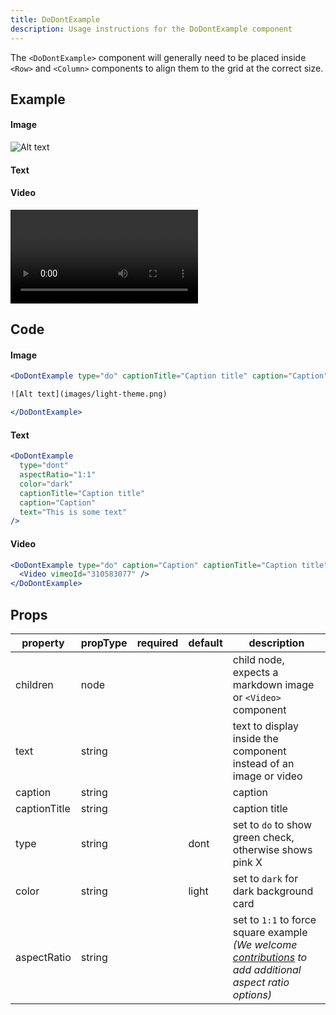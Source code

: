 ```yaml
---
title: DoDontExample
description: Usage instructions for the DoDontExample component
---
```


<PageDescription>

The `<DoDontExample>` component will generally need to be placed inside `<Row>` and `<Column>` components to align them to the grid at the correct size.

</PageDescription>

## Example

<Row>
<Column colMd={4} colLg={4}>

#### Image

<DoDontExample type="do" captionTitle="Caption title" caption="Caption">

![Alt text](./images/light-theme.png)

</DoDontExample>
</Column>
<Column colMd={4} colLg={4}>

#### Text

<DoDontExample type="dont" aspectRatio="1:1"  color="dark" captionTitle="Caption title" caption="Caption" text="This is some text" />
</Column>
</Row>
<Row>
<Column colLg={8}>

#### Video

<DoDontExample type="do" caption="Caption" captionTitle="Caption title">

<Video title="Video example" vimeoId="310583077" />

</DoDontExample>
</Column>
</Row>

## Code

#### Image

```jsx path=components/DoDontExample/DoDontExample.js src=https://github.com/carbon-design-system/gatsby-theme-carbon/tree/master/packages/gatsby-theme-carbon/src/components/DoDontExample
<DoDontExample type="do" captionTitle="Caption title" caption="Caption">

![Alt text](images/light-theme.png)

</DoDontExample>
```

#### Text

```jsx path=components/DoDontExample/DoDontExample.js src=https://github.com/carbon-design-system/gatsby-theme-carbon/tree/master/packages/gatsby-theme-carbon/src/components/DoDontExample
<DoDontExample
  type="dont"
  aspectRatio="1:1"
  color="dark"
  captionTitle="Caption title"
  caption="Caption"
  text="This is some text"
/>
```

#### Video

```jsx path=components/DoDontExample/DoDontExample.js src=https://github.com/carbon-design-system/gatsby-theme-carbon/tree/master/packages/gatsby-theme-carbon/src/components/DoDontExample
<DoDontExample type="do" caption="Caption" captionTitle="Caption title">
  <Video vimeoId="310583077" />
</DoDontExample>
```

## Props

| property     | propType | required | default | description                                                                                                                                                                                                                                        |
| ------------ | -------- | -------- | ------- | -------------------------------------------------------------------------------------------------------------------------------------------------------------------------------------------------------------------------------------------------- |
| children     | node     |          |         | child node, expects a markdown image or `<Video>` component                                                                                                                                                                                        |
| text         | string   |          |         | text to display inside the component instead of an image or video                                                                                                                                                                                  |
| caption      | string   |          |         | caption                                                                                                                                                                                                                                            |
| captionTitle | string   |          |         | caption title                                                                                                                                                                                                                                      |
| type         | string   |          | dont    | set to `do` to show green check, otherwise shows pink X                                                                                                                                                                                            |
| color        | string   |          | light   | set to `dark` for dark background card                                                                                                                                                                                                             |
| aspectRatio  | string   |          |         | set to `1:1` to force square example <br/>_(We welcome [contributions](https://github.com/carbon-design-system/gatsby-theme-carbon/tree/master/packages/gatsby-theme-carbon/src/components/DoDontExample) to add additional aspect ratio options)_ |
